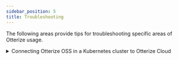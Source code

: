 ```yaml
---
sidebar_position: 5
title: Troubleshooting
---
```


The following areas provide tips for troubleshooting specific areas of Otterize usage.

<details>

<summary>Connecting Otterize OSS in a Kubernetes cluster to Otterize Cloud</summary>

Coming soon...

</details>